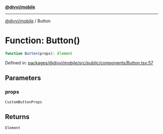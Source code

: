 [**@divvi/mobile**](../README)

---

[@divvi/mobile](../README) / Button

# Function: Button()

```ts
function Button(props): Element
```

Defined in: [packages/@divvi/mobile/src/public/components/Button.tsx:57](https://github.com/divvi-xyz/divvi-mobile/blob/main/packages/@divvi/mobile/src/public/components/Button.tsx#L57)

## Parameters

### props

`CustomButtonProps`

## Returns

`Element`
